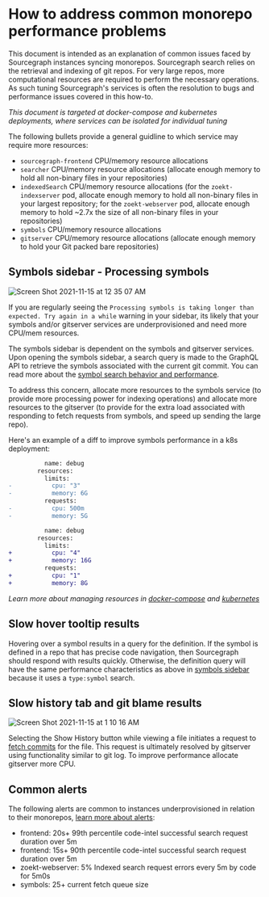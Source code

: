 # How to address common monorepo performance problems

This document is intended as an explanation of common issues faced by Sourcegraph instances syncing monorepos. Sourcegraph search relies on the retrieval and indexing of git repos. For very large repos, more computational resources are required to perform the necessary operations. As such tuning Sourcegraph's services is often the resolution to bugs and performance issues covered in this how-to.

_This document is targeted at docker-compose and kubernetes deployments, where services can be isolated for individual tuning_

The following bullets provide a general guidline to which service may require more resources:

* `sourcegraph-frontend` CPU/memory resource allocations
* `searcher` CPU/memory resource allocations (allocate enough memory to hold all non-binary files in your repositories)
* `indexedSearch` CPU/memory resource allocations (for the `zoekt-indexserver` pod, allocate enough memory to hold all non-binary files in your largest repository; for the `zoekt-webserver` pod, allocate enough memory to hold ~2.7x the size of all non-binary files in your repositories)
* `symbols` CPU/memory resource allocations
* `gitserver` CPU/memory resource allocations (allocate enough memory to hold your Git packed bare repositories)

## Symbols sidebar - Processing symbols

![Screen Shot 2021-11-15 at 12 35 07 AM](https://user-images.githubusercontent.com/13024338/141749036-95759cbe-abd5-4d78-91eb-618423d2f66c.png)

If you are regularly seeing the `Processing symbols is taking longer than expected. Try again in a while` warning in your sidebar, its likely that your symbols and/or gitserver services are underprovisioned and need more CPU/mem resources.

The symbols sidebar is dependent on the symbols and gitserver services. Upon opening the symbols sidebar, a search query is made to the GraphQL API to retrieve the symbols associated with the current git commit. You can read more about the [symbol search behavior and performance](/code-search/types/symbol#symbol-search-behavior-and-performance).

To address this concern, allocate more resources to the symbols service (to provide more processing power for indexing operations) and allocate more resources to the gitserver (to provide for the extra load associated with responding to fetch requests from symbols, and speed up sending the large repo).

Here's an example of a diff to improve symbols performance in a k8s deployment:

```diff
          name: debug
        resources:
          limits:
-           cpu: "3"
-           memory: 6G
          requests:
-           cpu: 500m
-           memory: 5G

          name: debug
        resources:
          limits:
+           cpu: "4"
+           memory: 16G
          requests:
+           cpu: "1"
+           memory: 8G
```

_Learn more about managing resources in [docker-compose](/admin/deploy/docker-compose/#operations) and [kubernetes](/admin/deploy/kubernetes/operations)_

## Slow hover tooltip results

Hovering over a symbol results in a query for the definition. If the symbol is defined in a repo that has precise code navigation, then Sourcegraph should respond with results quickly. Otherwise, the definition query will have the same performance characteristics as above in [symbols sidebar](#symbols-sidebar---processing-symbols) because it uses a `type:symbol` search.

## Slow history tab and git blame results

![Screen Shot 2021-11-15 at 1 10 16 AM](https://user-images.githubusercontent.com/13024338/141754063-2080c7c6-b5be-43c1-b9db-386e916d2968.png)

Selecting the Show History button while viewing a file initiates a request to [fetch commits](https://sourcegraph.com/search?q=context:global+repo:%5Egithub%5C.com/sourcegraph/sourcegraph%24+file:%5Eclient/web/src/repo/RepoRevisionSidebarCommits%5C.tsx+function+fetchCommits%28&patternType=literal) for the file. This request is ultimately resolved by gitserver using functionality similar to git log. To improve performance allocate gitserver more CPU.

## Common alerts

The following alerts are common to instances underprovisioned in relation to their monorepos, [learn more about alerts](/admin/observability/alerts):

- frontend: 20s+ 99th percentile code-intel successful search request duration over 5m
- frontend: 15s+ 90th percentile code-intel successful search request duration over 5m
- zoekt-webserver: 5% Indexed search request errors every 5m by code for 5m0s
- symbols: 25+ current fetch queue size
